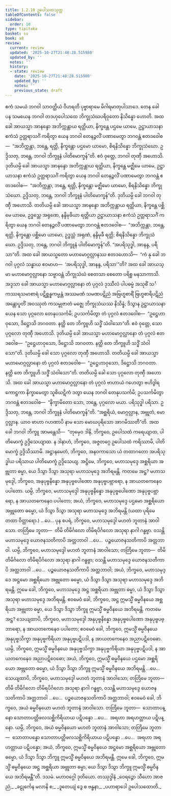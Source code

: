 ```yaml
---
title: 1.2.10 ဥပေါသထသုတ္တ
tableOfContents: false
sidebar:
  order: 10
type: tipitaka
basket: su
book: a8
review:
  current: review
  updated: '2025-10-27T21:48:28.515980'
  updated_by: ''
  notes: ''
  history:
  - state: review
    date: '2025-10-27T21:48:28.515980'
    updated_by: ''
    notes: ''
    previous_state: draft
---
```



<ReviewStatus review={frontmatter.review} showDetails={true} />

<HypothesisAnnotation frontmatter={frontmatter} />

<DynamicBreadcrumb />

<Division number="20" book="a8" e="ch" v="17" p="44">

<Paragraph number="200" book="a8">
ဧကံ သမယံ ဘဂဝါ သာဝတ္ထိယံ ဝိဟရတိ ပုဗ္ဗာရာမေ မိဂါရမာတုပါသာဒေ. တေန ခေါ ပန သမယေန ဘဂဝါ တဒဟုပေါသထေ ဘိက္ခုသံဃပရိဝုတော နိသိန္နော ဟောတိ. အထ ခေါ အာယသ္မာ အာနန္ဒော အဘိက္ကန္တာယ ရတ္တိယာ, နိက္ခန္တေ ပဌမေ ယာမေ, ဥဋ္ဌာယာသနာ ဧကံသံ ဥတ္တရာသင်္ဂံ ကရိတွာ ယေန ဘဂဝါ တေနဉ္ဇလိံ ပဏာမေတွာ ဘဂဝန္တံ ဧတဒဝေါစ—  “အဘိက္ကန္တာ, ဘန္တေ, ရတ္တိ, နိက္ခန္တော ပဌမော ယာမော, စိရနိသိန္နော ဘိက္ခုသံဃော. ဥဒ္ဒိသတု, ဘန္တေ, ဘဂဝါ ဘိက္ခူနံ ပါတိမောက္ခန်”တိ.
</Paragraph>

<Paragraph number="201" book="a8">
ဧဝံ ဝုတ္တေ, ဘဂဝါ တုဏှီ အဟောသိ. ဒုတိယမ္ပိ ခေါ အာယသ္မာ အာနန္ဒော အဘိက္ကန္တာယ ရတ္တိယာ, နိက္ခန္တေ မဇ္ဈိမေ ယာမေ, ဥဋ္ဌာယာသနာ ဧကံသံ ဥတ္တရာသင်္ဂံ ကရိတွာ ယေန ဘဂဝါ တေနဉ္ဇလိံ ပဏာမေတွာ ဘဂဝန္တံ ဧတဒဝေါစ—  “အဘိက္ကန္တာ, ဘန္တေ, ရတ္တိ, နိက္ခန္တော မဇ္ဈိမော ယာမော, စိရနိသိန္နော ဘိက္ခုသံဃော. ဥဒ္ဒိသတု, ဘန္တေ, ဘဂဝါ ဘိက္ခူနံ ပါတိမောက္ခန်”တိ. ဒုတိယမ္ပိ ခေါ ဘဂဝါ တုဏှီ အဟောသိ. တတိယမ္ပိ ခေါ အာယသ္မာ အာနန္ဒော အဘိက္ကန္တာယ ရတ္တိယာ, နိက္ခန္တေ ပစ္ဆိမေ ယာမေ, ဥဒ္ဓသ္တေ အရုဏေ, နန္ဒိမုခိယာ ရတ္တိယာ ဥဋ္ဌာယာသနာ ဧကံသံ ဥတ္တရာသင်္ဂံ ကရိတွာ ယေန ဘဂဝါ တေနဉ္ဇလိံ ပဏာမေတွာ ဘဂဝန္တံ ဧတဒဝေါစ—  “အဘိက္ကန္တာ, ဘန္တေ, ရတ္တိ, နိက္ခန္တော ပစ္ဆိမော ယာမော, ဥဒ္ဓသ္တံ အရုဏံ, နန္ဒိမုခီ ရတ္တိ; စိရနိသိန္နော ဘိက္ခုသံဃော. ဥဒ္ဒိသတု, ဘန္တေ, ဘဂဝါ ဘိက္ခူနံ ပါတိမောက္ခန်”တိ. “အပရိသုဒ္ဓါ, အာနန္ဒ, ပရိသာ”တိ.
</Paragraph>

<Paragraph number="202" book="a8">
အထ ခေါ အာယသ္မတော မဟာမောဂ္ဂလ္လာနဿ ဧတဒဟောသိ—  “ကံ နု ခေါ ဘဂဝါ ပုဂ္ဂလံ သန္ဓာယ ဧဝမာဟ—  ‘အပရိသုဒ္ဓါ, အာနန္ဒ, ပရိသာ’”တိ? အထ ခေါ အာယသ္မာ မဟာမောဂ္ဂလ္လာနော သဗ္ဗာဝန္တံ ဘိက္ခုသံဃံ စေတသာ စေတော ပရိစ္စ မနသာကာသိ. အဒ္ဒသာ ခေါ အာယသ္မာ မဟာမောဂ္ဂလ္လာနော တံ ပုဂ္ဂလံ ဒုဿီလံ ပါပဓမ္မံ အသုစိံ သင်္ကဿရသမာစာရံ ပဋိစ္ဆန္နကမ္မန္တံ အဿမဏံ သမဏပဋိညံ အဗြဟ္မစာရိံ ဗြဟ္မစာရိပဋိညံ အန္တောပူတိံ အဝဿုတံ ကသမ္ဗုဇာတံ မဇ္ဈေ ဘိက္ခုသံဃဿ နိသိန္နံ; ဒိသွာန ဥဋ္ဌာယာသနာ ယေန သော ပုဂ္ဂလော တေနုပသင်္ကမိ; ဥပသင်္ကမိတွာ တံ ပုဂ္ဂလံ ဧတဒဝေါစ—  “ဥဋ္ဌေဟာဝုသော, ဒိဋ္ဌောသိ ဘဂဝတာ. နတ္ထိ တေ ဘိက္ခူဟိ သဒ္ဓိံ သံဝါသော”တိ.
</Paragraph>

<Paragraph number="203" book="a8">
ဧဝံ ဝုတ္တေ, သော ပုဂ္ဂလော တုဏှီ အဟောသိ. ဒုတိယမ္ပိ ခေါ အာယသ္မာ မဟာမောဂ္ဂလ္လာနော တံ ပုဂ္ဂလံ ဧတဒဝေါစ—  “ဥဋ္ဌေဟာဝုသော, ဒိဋ္ဌောသိ ဘဂဝတာ. နတ္ထိ တေ ဘိက္ခူဟိ သဒ္ဓိံ သံဝါသော”တိ. ဒုတိယမ္ပိ ခေါ သော ပုဂ္ဂလော တုဏှီ အဟောသိ. တတိယမ္ပိ ခေါ အာယသ္မာ မဟာမောဂ္ဂလ္လာနော တံ ပုဂ္ဂလံ ဧတဒဝေါစ—  “ဥဋ္ဌေဟာဝုသော, ဒိဋ္ဌောသိ ဘဂဝတာ. နတ္ထိ တေ ဘိက္ခူဟိ သဒ္ဓိံ သံဝါသော”တိ. တတိယမ္ပိ ခေါ သော ပုဂ္ဂလော တုဏှီ အဟောသိ.
</Paragraph>

<Paragraph number="204" book="a8">
အထ ခေါ အာယသ္မာ မဟာမောဂ္ဂလ္လာနော တံ ပုဂ္ဂလံ ဗာဟာယံ ဂဟေတွာ ဗဟိဒွါရကောဋ္ဌကာ နိက္ခာမေတွာ သူစိဃဋိကံ ဒတွာ ယေန ဘဂဝါ တေနုပသင်္ကမိ; ဥပသင်္ကမိတွာ ဘဂဝန္တံ ဧတဒဝေါစ—  “နိက္ခာမိတော သော, ဘန္တေ, ပုဂ္ဂလော မယာ. ပရိသုဒ္ဓါ ပရိသာ. ဥဒ္ဒိသတု, ဘန္တေ, ဘဂဝါ ဘိက္ခူနံ ပါတိမောက္ခန်”တိ. “အစ္ဆရိယံ, မောဂ္ဂလ္လာန, အဗ္ဘုတံ, မောဂ္ဂလ္လာန. ယာဝ ဗာဟာ ဂဟဏာပိ နာမ သော မောဃပုရိသော အာဂမိဿတီ”တိ.
</Paragraph>

<Paragraph number="205" book="a8">
အထ ခေါ ဘဂဝါ ဘိက္ခူ အာမန္တေသိ—  “တုမှေဝ ဒါနိ, ဘိက္ခဝေ, ဥပေါသထံ ကရေယျာထ, ပါတိမောက္ခံ ဥဒ္ဒိသေယျာထ. န ဒါနာဟံ, ဘိက္ခဝေ, အဇ္ဇတဂ္ဂေ ဥပေါသထံ ကရိဿာမိ, ပါတိမောက္ခံ ဥဒ္ဒိသိဿာမိ. အဋ္ဌာနမေတံ, ဘိက္ခဝေ, အနဝကာသော ယံ တထာဂတော အပရိသုဒ္ဓါယ ပရိသာယ ပါတိမောက္ခံ ဥဒ္ဒိသေယျ.
</Paragraph>

<Paragraph number="206" book="a8">
အဋ္ဌိမေ, ဘိက္ခဝေ, မဟာသမုဒ္ဒေ အစ္ဆရိယာ အဗ္ဘုတာ ဓမ္မာ, ယေ ဒိသွာ ဒိသွာ အသုရာ မဟာသမုဒ္ဒေ အဘိရမန္တိ. ကတမေ အဋ္ဌ? မဟာသမုဒ္ဒေါ, ဘိက္ခဝေ, အနုပုဗ္ဗနိန္နော အနုပုဗ္ဗပေါဏော အနုပုဗ္ဗပဗ္ဘာရော, န အာယတကေနေဝ ပပါတော. ယမ္ပိ, ဘိက္ခဝေ, မဟာသမုဒ္ဒေါ အနုပုဗ္ဗနိန္နော အနုပုဗ္ဗပေါဏော အနုပုဗ္ဗပဗ္ဘာရော, န အာယတကေနေဝ ပပါတော; အယံ, ဘိက္ခဝေ, မဟာသမုဒ္ဒေ ပဌမော အစ္ဆရိယော အဗ္ဘုတော ဓမ္မော, ယံ ဒိသွာ ဒိသွာ အသုရာ မဟာသမုဒ္ဒေ အဘိရမန္တိ (ယထာ ပုရိမေ တထာ ဝိတ္ထာရော.) …ပေ…
</Paragraph>

<Paragraph number="207" book="a8">
ပုန စပရံ, ဘိက္ခဝေ, မဟာသမုဒ္ဒေါ မဟတံ ဘူတာနံ အာဝါသော. တတြိမေ ဘူတာ—  တိမိ တိမိင်္ဂလော တိမိရပိင်္ဂလော အသုရာ နာဂါ ဂန္ဓဗ္ဗာ. ဝသန္တိ မဟာသမုဒ္ဒေ ယောဇနသတိကာပိ အတ္တဘာဝါ …ပေ…  ပဉ္စယောဇနသတိကာပိ အတ္တဘာဝါ. ယမ္ပိ, ဘိက္ခဝေ, မဟာသမုဒ္ဒေါ မဟတံ ဘူတာနံ အာဝါသော; တတြိမေ ဘူတာ—  တိမိ တိမိင်္ဂလော တိမိရပိင်္ဂလော အသုရာ နာဂါ ဂန္ဓဗ္ဗာ; ဝသန္တိ မဟာသမုဒ္ဒေ ယောဇနသတိကာပိ အတ္တဘာဝါ …ပေ…  ပဉ္စယောဇနသတိကာပိ အတ္တဘာဝါ; အယံ, ဘိက္ခဝေ, မဟာသမုဒ္ဒေ အဋ္ဌမော အစ္ဆရိယော အဗ္ဘုတော ဓမ္မော, ယံ ဒိသွာ ဒိသွာ အသုရာ မဟာသမုဒ္ဒေ အဘိရမန္တိ. ဣမေ ခေါ, ဘိက္ခဝေ, မဟာသမုဒ္ဒေ အဋ္ဌ အစ္ဆရိယာ အဗ္ဘုတာ ဓမ္မာ, ယံ ဒိသွာ ဒိသွာ အသုရာ မဟာသမုဒ္ဒေ အဘိရမန္တိ.
</Paragraph>

<Paragraph number="208" book="a8">
ဧဝမေဝံ ခေါ, ဘိက္ခဝေ, အဋ္ဌ ဣမသ္မိံ ဓမ္မဝိနယေ အစ္ဆရိယာ အဗ္ဘုတာ ဓမ္မာ, ယေ ဒိသွာ ဒိသွာ ဘိက္ခူ ဣမသ္မိံ ဓမ္မဝိနယေ အဘိရမန္တိ. ကတမေ အဋ္ဌ? သေယျထာပိ, ဘိက္ခဝေ, မဟာသမုဒ္ဒေါ အနုပုဗ္ဗနိန္နော အနုပုဗ္ဗပေါဏော အနုပုဗ္ဗပဗ္ဘာရော, န အာယတကေနေဝ ပပါတော; ဧဝမေဝံ ခေါ, ဘိက္ခဝေ, ဣမသ္မိံ ဓမ္မဝိနယေ အနုပုဗ္ဗသိက္ခာ အနုပုဗ္ဗကိရိယာ အနုပုဗ္ဗပဋိပဒါ, န အာယတကေနေဝ အညာပဋိဝေဓော. ယမ္ပိ, ဘိက္ခဝေ, ဣမသ္မိံ ဓမ္မဝိနယေ အနုပုဗ္ဗသိက္ခာ အနုပုဗ္ဗကိရိယာ အနုပုဗ္ဗပဋိပဒါ, န အာယတကေနေဝ အညာပဋိဝေဓော; အယံ, ဘိက္ခဝေ, ဣမသ္မိံ ဓမ္မဝိနယေ ပဌမော အစ္ဆရိယော အဗ္ဘုတော ဓမ္မော, ယံ ဒိသွာ ဒိသွာ ဘိက္ခူ ဣမသ္မိံ ဓမ္မဝိနယေ အဘိရမန္တိ …ပေ…  သေယျထာပိ, ဘိက္ခဝေ, မဟာသမုဒ္ဒေါ မဟတံ ဘူတာနံ အာဝါသော; တတြိမေ ဘူတာ—  တိမိ တိမိင်္ဂလော တိမိရပိင်္ဂလော အသုရာ နာဂါ ဂန္ဓဗ္ဗာ, ဝသန္တိ မဟာသမုဒ္ဒေ ယောဇနသတိကာပိ အတ္တဘာဝါ …ပေ…  ပဉ္စယောဇနသတိကာပိ အတ္တဘာဝါ; ဧဝမေဝံ ခေါ, ဘိက္ခဝေ, အယံ ဓမ္မဝိနယော မဟတံ ဘူတာနံ အာဝါသော. တတြိမေ ဘူတာ—  သောတာပန္နော သောတာပတ္တိဖလသစ္ဆိကိရိယာယ ပဋိပန္နော …ပေ…  အရဟာ အရဟတ္တာယ ပဋိပန္နော. ယမ္ပိ, ဘိက္ခဝေ, အယံ ဓမ္မဝိနယော မဟတံ ဘူတာနံ အာဝါသော; တတြိမေ ဘူတာ—  သောတာပန္နော သောတာပတ္တိဖလသစ္ဆိကိရိယာယ ပဋိပန္နော …ပေ…  အရဟာ အရဟတ္တာယ ပဋိပန္နော; အယံ, ဘိက္ခဝေ, ဣမသ္မိံ ဓမ္မဝိနယေ အဋ္ဌမော အစ္ဆရိယော အဗ္ဘုတော ဓမ္မော, ယံ ဒိသွာ ဒိသွာ ဘိက္ခူ ဣမသ္မိံ ဓမ္မဝိနယေ အဘိရမန္တိ. ဣမေ ခေါ, ဘိက္ခဝေ, ဣမသ္မိံ ဓမ္မဝိနယေ အဋ္ဌ အစ္ဆရိယာ အဗ္ဘုတာ ဓမ္မာ, ယေ ဒိသွာ ဒိသွာ ဘိက္ခူ ဣမသ္မိံ ဓမ္မဝိနယေ အဘိရမန္တီ”တိ.

</Paragraph>
</Division>

<Paragraph number="209" type="center" book="a8">
ဒသမံ.



</Paragraph>

<Paragraph number="210" type="center" book="a8">
မဟာဝဂ္ဂေါ ဒုတိယော.



</Paragraph>

<Paragraph number="211" type="center" book="a8">
တဿုဒ္ဒါနံ


</Paragraph>

<Paragraph number="212" type="verses" book="a8">
_ဝေရဉ္ဇော သီဟော အာဇညံ,_  
_ခဠုင်္ကေန မလာနိ စ;_  
_ဒူတေယျံ ဒွေ စ ဗန္ဓနာ,_  
_ပဟာရာဒေါ ဥပေါသထောတိ._
</Paragraph>